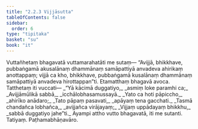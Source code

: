 ```yaml
---
title: "2.2.3 Vijjāsutta"
tableOfContents: false
sidebar:
  order: 6
type: "tipitaka"
basket: "su"
book: "it"
---
```



<DynamicBreadcrumb />

<Division number="40" book="it">

<Paragraph number="251" book="it">
Vuttañhetaṃ bhagavatā vuttamarahatāti me sutaṃ—
</Paragraph>

<Paragraph number="252" book="it">
“Avijjā, bhikkhave, pubbaṅgamā akusalānaṃ dhammānaṃ samāpattiyā anvadeva ahirikaṃ anottappaṃ; vijjā ca kho, bhikkhave, pubbaṅgamā kusalānaṃ dhammānaṃ samāpattiyā anvadeva hirottappan”ti. Etamatthaṃ bhagavā avoca. Tatthetaṃ iti vuccati—
</Paragraph>

<Paragraph number="253" type="verses" book="it">
_“Yā kācimā duggatiyo,_  
_asmiṃ loke paramhi ca;_  
_Avijjāmūlikā sabbā,_  
_icchālobhasamussayā._  

</Paragraph>

<Paragraph number="254" type="verses" book="it">
_Yato ca hoti pāpiccho,_  
_ahirīko anādaro;_  
_Tato pāpaṃ pasavati,_  
_apāyaṃ tena gacchati._  

</Paragraph>

<Paragraph number="255" type="verses" book="it">
_Tasmā chandañca lobhañca,_  
_avijjañca virājayaṃ;_  
_Vijjaṃ uppādayaṃ bhikkhu,_  
_sabbā duggatiyo jahe”ti._  

</Paragraph>

<Paragraph number="256" book="it">
Ayampi attho vutto bhagavatā, iti me sutanti.

</Paragraph>
</Division>

<Paragraph number="257" type="center" book="it">
Tatiyaṃ.



</Paragraph>

<Paragraph number="258" type="center" book="it">
Paṭhamabhāṇavāro.
</Paragraph>